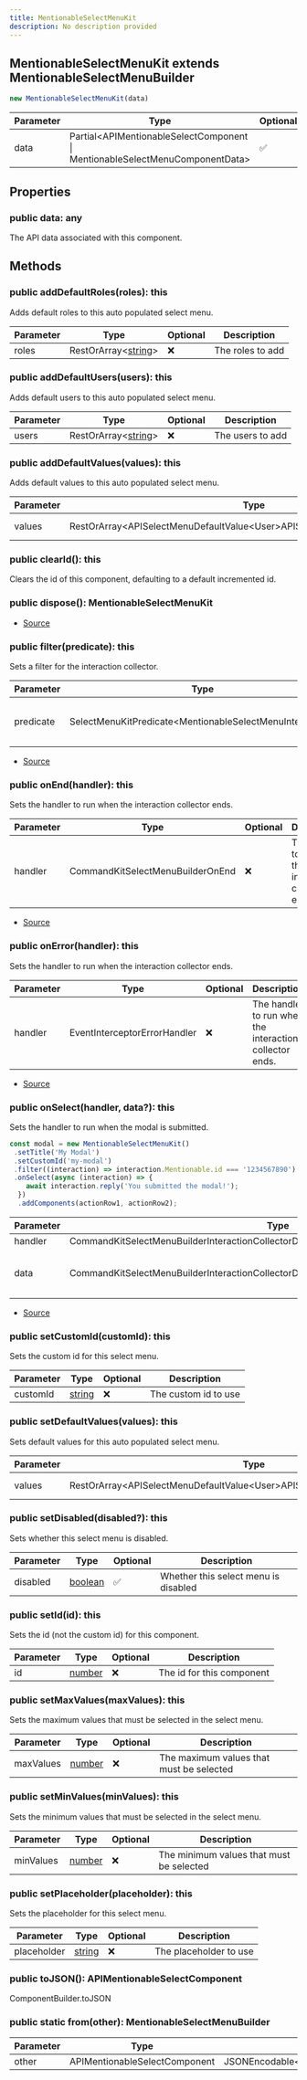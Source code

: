 ```yaml
---
title: MentionableSelectMenuKit
description: No description provided
---
```



## MentionableSelectMenuKit extends MentionableSelectMenuBuilder


```typescript
new MentionableSelectMenuKit(data)
```
| Parameter | Type | Optional |
| ----------- | ----------- | ----------- |
| data | Partial\<APIMentionableSelectComponent \| MentionableSelectMenuComponentData> | ✅ |


## Properties
### public data: any
The API data associated with this component.

## Methods
### public addDefaultRoles(roles): this
Adds default roles to this auto populated select menu.



| Parameter | Type | Optional | Description |
| ----------- | ----------- | ----------- | ----------- |
| roles | RestOrArray\<[string](https://developer.mozilla.org/en-US/docs/Web/JavaScript/Reference/Global_Objects/String)> | ❌ | The roles to add |
### public addDefaultUsers(users): this
Adds default users to this auto populated select menu.



| Parameter | Type | Optional | Description |
| ----------- | ----------- | ----------- | ----------- |
| users | RestOrArray\<[string](https://developer.mozilla.org/en-US/docs/Web/JavaScript/Reference/Global_Objects/String)> | ❌ | The users to add |
### public addDefaultValues(values): this
Adds default values to this auto populated select menu.



| Parameter | Type | Optional | Description |
| ----------- | ----------- | ----------- | ----------- |
| values | RestOrArray\<APISelectMenuDefaultValue\<User>APISelectMenuDefaultValue\<Role>> | ❌ | The values to add |
### public clearId(): this
Clears the id of this component, defaulting to a default incremented id.
### public dispose(): MentionableSelectMenuKit
- [Source](https://github.com/underctrl-io/commandkit/blob/83ef44f10b86e30835e8636786e5222cac412af9/packages/commandkit/src/components/v1/select-menu/MentionableSelectMenuKit.ts#L193)
### public filter(predicate): this
Sets a filter for the interaction collector.



| Parameter | Type | Optional | Description |
| ----------- | ----------- | ----------- | ----------- |
| predicate | SelectMenuKitPredicate\<MentionableSelectMenuInteraction> | ❌ | The filter to use for the interaction collector. |


- [Source](https://github.com/underctrl-io/commandkit/blob/83ef44f10b86e30835e8636786e5222cac412af9/packages/commandkit/src/components/v1/select-menu/MentionableSelectMenuKit.ts#L139)
### public onEnd(handler): this
Sets the handler to run when the interaction collector ends.



| Parameter | Type | Optional | Description |
| ----------- | ----------- | ----------- | ----------- |
| handler | CommandKitSelectMenuBuilderOnEnd | ❌ | The handler to run when the interaction collector ends. |


- [Source](https://github.com/underctrl-io/commandkit/blob/83ef44f10b86e30835e8636786e5222cac412af9/packages/commandkit/src/components/v1/select-menu/MentionableSelectMenuKit.ts#L103)
### public onError(handler): this
Sets the handler to run when the interaction collector ends.



| Parameter | Type | Optional | Description |
| ----------- | ----------- | ----------- | ----------- |
| handler | EventInterceptorErrorHandler | ❌ | The handler to run when the interaction collector ends. |


- [Source](https://github.com/underctrl-io/commandkit/blob/83ef44f10b86e30835e8636786e5222cac412af9/packages/commandkit/src/components/v1/select-menu/MentionableSelectMenuKit.ts#L121)
### public onSelect(handler, data?): this
Sets the handler to run when the modal is submitted.

```ts
const modal = new MentionableSelectMenuKit()
 .setTitle('My Modal')
 .setCustomId('my-modal')
 .filter((interaction) => interaction.Mentionable.id === '1234567890')
 .onSelect(async (interaction) => {
    await interaction.reply('You submitted the modal!');
  })
  .addComponents(actionRow1, actionRow2);
```

| Parameter | Type | Optional | Description |
| ----------- | ----------- | ----------- | ----------- |
| handler | CommandKitSelectMenuBuilderInteractionCollectorDispatch\<MentionableSelectMenuInteraction | MentionableSelectMenuKit> | ❌ | The handler to run when the modal is submitted. |
| data | CommandKitSelectMenuBuilderInteractionCollectorDispatchContextData | ✅ | The context data for the interaction collector. |


- [Source](https://github.com/underctrl-io/commandkit/blob/83ef44f10b86e30835e8636786e5222cac412af9/packages/commandkit/src/components/v1/select-menu/MentionableSelectMenuKit.ts#L65)
### public setCustomId(customId): this
Sets the custom id for this select menu.



| Parameter | Type | Optional | Description |
| ----------- | ----------- | ----------- | ----------- |
| customId | [string](https://developer.mozilla.org/en-US/docs/Web/JavaScript/Reference/Global_Objects/String) | ❌ | The custom id to use |
### public setDefaultValues(values): this
Sets default values for this auto populated select menu.



| Parameter | Type | Optional | Description |
| ----------- | ----------- | ----------- | ----------- |
| values | RestOrArray\<APISelectMenuDefaultValue\<User>APISelectMenuDefaultValue\<Role>> | ❌ | The values to set |
### public setDisabled(disabled?): this
Sets whether this select menu is disabled.



| Parameter | Type | Optional | Description |
| ----------- | ----------- | ----------- | ----------- |
| disabled | [boolean](https://developer.mozilla.org/en-US/docs/Web/JavaScript/Reference/Global_Objects/Boolean) | ✅ | Whether this select menu is disabled |
### public setId(id): this
Sets the id (not the custom id) for this component.



| Parameter | Type | Optional | Description |
| ----------- | ----------- | ----------- | ----------- |
| id | [number](https://developer.mozilla.org/en-US/docs/Web/JavaScript/Reference/Global_Objects/Number) | ❌ | The id for this component |
### public setMaxValues(maxValues): this
Sets the maximum values that must be selected in the select menu.



| Parameter | Type | Optional | Description |
| ----------- | ----------- | ----------- | ----------- |
| maxValues | [number](https://developer.mozilla.org/en-US/docs/Web/JavaScript/Reference/Global_Objects/Number) | ❌ | The maximum values that must be selected |
### public setMinValues(minValues): this
Sets the minimum values that must be selected in the select menu.



| Parameter | Type | Optional | Description |
| ----------- | ----------- | ----------- | ----------- |
| minValues | [number](https://developer.mozilla.org/en-US/docs/Web/JavaScript/Reference/Global_Objects/Number) | ❌ | The minimum values that must be selected |
### public setPlaceholder(placeholder): this
Sets the placeholder for this select menu.



| Parameter | Type | Optional | Description |
| ----------- | ----------- | ----------- | ----------- |
| placeholder | [string](https://developer.mozilla.org/en-US/docs/Web/JavaScript/Reference/Global_Objects/String) | ❌ | The placeholder to use |
### public toJSON(): APIMentionableSelectComponent
ComponentBuilder.toJSON
### public static from(other): MentionableSelectMenuBuilder
| Parameter | Type | Optional |
| ----------- | ----------- | ----------- |
| other | APIMentionableSelectComponent | JSONEncodable\<APIMentionableSelectComponent> | ❌ |